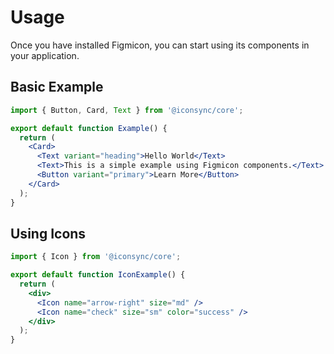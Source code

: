 # Usage

Once you have installed Figmicon, you can start using its components in your application.

## Basic Example

```jsx
import { Button, Card, Text } from '@iconsync/core';

export default function Example() {
  return (
    <Card>
      <Text variant="heading">Hello World</Text>
      <Text>This is a simple example using Figmicon components.</Text>
      <Button variant="primary">Learn More</Button>
    </Card>
  );
}
```

## Using Icons

```jsx
import { Icon } from '@iconsync/core';

export default function IconExample() {
  return (
    <div>
      <Icon name="arrow-right" size="md" />
      <Icon name="check" size="sm" color="success" />
    </div>
  );
}
```
